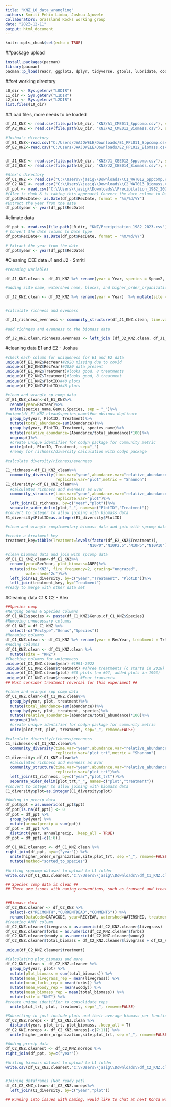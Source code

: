 ---
title: "KNZ_L0_data_wrangling"
authors: Smriti Pehim Limbu, Joshua Ajowele
Collaborators: Grassland Rocks working group
date: "2023-12-11"
output: html_document
---

```{r setup, include=FALSE}
knitr::opts_chunk$set(echo = TRUE)
```

##package upload
```{r}
install.packages(pacman)
library(pacman)
pacman::p_load(readr, ggplot2, dplyr, tidyverse, gtools, lubridate, codyn) #lubridate is to change the date format

```

##set working directory
```{r}
L0_dir <- Sys.getenv("L0DIR")
L1_dir <- Sys.getenv("L1DIR")
L2_dir <- Sys.getenv("L2DIR")
list.files(L0_dir)
```

##Load files, more needs to be loaded

```{r}
df_A1_KNZ <- read.csv(file.path(L0_dir, "KNZ/A1_CME011_Sppcomp.csv"), stringsAsFactors = FALSE)
df_A2_KNZ <- read.csv(file.path(L0_dir, "KNZ/A2_CME012_Biomass.csv"), stringsAsFactors = FALSE)

#Joshua's directory
df_E1_KNZ<-read.csv("C:/Users/JAAJOWELE/Downloads/E1_PPL011_Sppcomp.csv")
df_E2_KNZ<-read.csv("C:/Users/JAAJOWELE/Downloads/E2_PPL012_Biomass.csv")


df_J1_KNZ <- read.csv(file.path(L0_dir, "KNZ/J1_CEE012_Sppcomp.csv"), stringsAsFactors = FALSE)
df_J2_KNZ <- read.csv(file.path(L0_dir, "KNZ/J2_CEE014_Biomass.csv"), stringsAsFactors = FALSE)

#Alex's directory
df_C1_KNZ <- read.csv("C:\\Users\\jasig\\Downloads\\C1_WAT012_Sppcomp.csv")
df_C2_KNZ <- read.csv("C:\\Users\\jasig\\Downloads\\C2_WAT013_Biomass.csv")
df_ppt <- read.csv("C:\\Users\\jasig\\Downloads\\Precipitation_1982_2023.csv")
#(Alex is dumb & is taking this approach) Convert the date column to Date type 
df_ppt$RecDate<- as.Date(df_ppt$RecDate, format = "%m/%d/%Y")
#Extract the year from the date
df_ppt$year <- year(df_ppt$RecDate)
```

#climate data

```{r}
df_ppt <- read.csv(file.path(L0_dir, "KNZ/Precipitation_1982_2023.csv"), stringsAsFactors = FALSE)
# Convert the date column to Date type 
df_ppt$RecDate<- as.Date(df_ppt$RecDate, format = "%m/%d/%Y")

# Extract the year from the date
df_ppt$year <- year(df_ppt$RecDate)
```


#Cleaning CEE data J1 and J2 - Smriti

```{r}

#renaming variables

df_J1_KNZ.clean <- df_J1_KNZ %>% rename(year = Year, species = Spnum2, abundance=Cover)

#adding site name, watershed name, blocks, and higher_order_organization

df_J2_KNZ.clean <- df_J2_KNZ %>% rename(year = Year)  %>% mutate(site = "KNZ") %>% mutate(watershed="HQ") %>% mutate(Block =case_when(Plot%in% c(101, 102, 103, 104, 105, 106, 107, 108, 109, 110)~"1", Plot%in% c(101, 102, 103, 104, 105, 106, 107, 108, 109, 110)~"1",Plot%in% c(201, 202,203, 204, 205, 206, 207, 208, 209, 210)~"2", Plot%in% c(301, 302, 303, 304, 305, 306, 307, 308, 309, 310)~"3",Plot%in% c(401, 402, 403, 404, 405, 406, 407, 408, 409, 410)~"4")) %>%  unite(higher_order_organization,site, watershed,Block,Plot, sep ="_", remove=FALSE)


#calculate richness and evenness

df_J1_richness_evenness <- community_structure(df_J1_KNZ.clean, time.var = "year", replicate.var = "Plot", abundance.var = "abundance", metric="SimpsonEvenness")

#add richness and evenness to the biomass data

df_J2_KNZ.clean.richness.evenness <- left_join (df_J2_KNZ.clean, df_J1_richness_evenness, by = c("year", "Plot"))


```

#cleaning data E1 and E2 - Joshua
```{r}
#check each column for uniqueness for E1 and E2 data
unique(df_E1_KNZ$RecYear)#2020 missing due to covid
unique(df_E2_KNZ$RecYear)#2020 data present
unique(df_E1_KNZ$Treatment)#looks good, 8 treatments
unique(df_E2_KNZ$Treatment)#looks good, 8 treatment
unique(df_E1_KNZ$PlotID)#48 plots
unique(df_E2_KNZ$PlotID)#48 plots

#clean and wrangle sp comp data
df_E1_KNZ_clean<-df_E1_KNZ%>%
  rename(year=RecYear)%>%
  unite(species_name,Genus,Species, sep = "_")%>%
#unique(df_E1_KNZ_clean$species_name)#no obvious duplicate 
  group_by(year, PlotID, Treatment)%>%
  mutate(total_abundance=sum(Abundance))%>%
  group_by(year, PlotID, Treatment, species_name)%>%
  mutate(relative_abundance=(Abundance/total_abundance)*100)%>%
  ungroup()%>%
  #create unique identifier for codyn package for community metric
  unite(plot, PlotID, Treatment, sep="_")
  #ready for richness/diversity calculation with codyn package

#calculate diversity/richness/evenness

E1_richness<-df_E1_KNZ_clean%>%
  community_diversity(time.var="year",abundance.var="relative_abundance",
                      replicate.var="plot",metric = "Shannon")
E1_diversity<-df_E1_KNZ_clean%>%
  #calculates richness and evenness as Evar
  community_structure(time.var="year",abundance.var="relative_abundance",
                      replicate.var="plot")%>%
  left_join(E1_richness, by=c("year","plot"))%>%
  separate_wider_delim(plot,"_", names=c("PlotID","Treatment"))
#convert to integer to allow joining with biomass data
E1_diversity$PlotID=as.integer(E1_diversity$PlotID)

#clean and wrangle complementary biomass data and join with spcomp data

#create a treatment key
treatment_key=tibble(Treatment=levels(factor(df_E2_KNZ$Treatment)),                        treatment_key=c("control","N0P2.5","N0P5","N0P10",
                                    "N10P0","N10P2.5","N10P5","N10P10"))

#clean biomass data and join with spcomp data
df_E1_E2_KNZ_clean<-df_E2_KNZ%>%
  rename(year=RecYear, plot_biomass=ANPP)%>%
  mutate(site="KNZ", fire_frequency=2, grazing="ungrazed", 
         watershed="2c")%>%
  left_join(E1_diversity, by=c("year","Treatment", "PlotID"))%>%
  left_join(treatment_key, by="Treatment")
#ready to merge with other data set

```

#Cleaning data C1 & C2 - Alex
```{r}
##Species comp
#Merging Genus & Species columns
df_C1_KNZ$species <- paste(df_C1_KNZ$Genus,df_C1_KNZ$Species)
#Removing unnecessary columns
df_C1_KNZ = df_C1_KNZ %>%
  select(-c("Rectype","Genus","Species"))
#Renaming columns
df_C1_KNZ.clean <- df_C1_KNZ %>% rename(year = RecYear, treatment = Trt, transect = Transect, plot = Plot, species_code = Spcode, abundance=Cover)
#Adding columns
df_C1_KNZ.clean <- df_C1_KNZ.clean %>% 
  mutate(site = "KNZ")
#Checking columns for uniqueness
unique(df_C1_KNZ.clean$year) #1991-2022
unique(df_C1_KNZ.clean$treatment) #Three treatments (c starts in 2018)
unique(df_C1_KNZ.clean$plot) #30 plots (no #9?, added plots in 1993)
unique(df_C1_KNZ.clean$transect) #Four transects
## Must consider treatment reversal for this experiment ##

#clean and wrangle spp comp data
df_C1_KNZ.clean<-df_C1_KNZ.clean%>%
  group_by(year, plot, treatment)%>%
  mutate(total_abundance=sum(abundance))%>%
  group_by(year, plot, treatment, species)%>%
  mutate(relative_abundance=(abundance/total_abundance)*100)%>%
  ungroup()%>%
  #create unique identifier for codyn package for community metric
  unite(plot_trt, plot, treatment, sep="_", remove=FALSE)

#calculate diversity/richness/evenness
C1_richness<-df_C1_KNZ.clean%>%
  community_diversity(time.var="year",abundance.var="relative_abundance",
                      replicate.var="plot_trt",metric = "Shannon")
C1_diversity<-df_C1_KNZ.clean%>%
  #calculates richness and evenness as Evar
  community_structure(time.var="year",abundance.var="relative_abundance",
                      replicate.var="plot_trt")%>%
  left_join(C1_richness, by=c("year","plot_trt"))%>%
  separate_wider_delim(plot_trt,"_", names=c("plot","treatment"))
#convert to integer to allow joining with biomass data
C1_diversity$plot=as.integer(C1_diversity$plot)

#Adding in precip data
df_ppt$ppt = as.numeric(df_ppt$ppt)
df_ppt[is.na(df_ppt)] <- 0
df_ppt = df_ppt %>% 
  group_by(year) %>%
  mutate(annualprecip = sum(ppt))
df_ppt = df_ppt %>% 
  distinct(year, annualprecip, .keep_all = TRUE)
df_ppt = df_ppt[-c(1:6)]

df_C1_KNZ.cleanest <- df_C1_KNZ.clean %>%
right_join(df_ppt, by=c("year")) %>%
  unite(higher_order_organization,site,plot_trt, sep ="_", remove=FALSE) %>%
  mutate(method="sorted_to_species")

#Writing sppcomp dataset to upload to L1 folder
write.csv(df_C1_KNZ.cleanest,"C:\\Users\\jasig\\Downloads\\df_C1_KNZ.cleanest.csv", row.names=FALSE)

## Species comp data is clean ##
## There are issues with naming conventions, such as transect and treatment being interchanged between datasets


##Biomass data
df_C2_KNZ.cleaner <- df_C2_KNZ %>%
  select(-c("RECMONTH","CURRENTDEAD","COMMENTS")) %>%
  rename(DataCode=DATACODE, year=RECYEAR, watershed=WATERSHED, treatment=TRANSECT, plot=PLOT, replicate=REPLICATE, livegrass=LIVEGRASS, forbs=FORBS, woody=WOODY)
#Creating ANPP column
df_C2_KNZ.cleaner$livegrass = as.numeric(df_C2_KNZ.cleaner$livegrass)
df_C2_KNZ.cleaner$forbs = as.numeric(df_C2_KNZ.cleaner$forbs)
df_C2_KNZ.cleaner$woody = as.numeric(df_C2_KNZ.cleaner$woody)
df_C2_KNZ.cleaner$total_biomass = df_C2_KNZ.cleaner$livegrass + df_C2_KNZ.cleaner$forbs + df_C2_KNZ.cleaner$woody

unique(df_C2_KNZ.cleaner$treatment) 

#Calculating plot_biomass and more
df_C2_KNZ.clean <- df_C2_KNZ.cleaner %>%
  group_by(year, plot) %>%
  mutate(plot_biomass = sum(total_biomass)) %>%
  mutate(mean_livegrass_rep = mean(livegrass)) %>%
  mutate(mean_forbs_rep = mean(forbs)) %>%
  mutate(mean_woody_rep = mean(woody)) %>%
  mutate(mean_biomass_rep = mean(total_biomass)) %>%
  mutate(site = "KNZ") %>%
#create unique identifier to consolidate reps
  unite(plot_trt, plot, treatment, sep="_", remove=FALSE)

#Subsetting to just include plots and their average biomass per functional group (to account for four reps each)
df_C2_KNZ.noreps <- df_C2_KNZ.clean %>% 
  distinct(year, plot_trt, plot_biomass, .keep_all = T)
df_C2_KNZ.noreps <- df_C2_KNZ.noreps[-c(7:11)] %>%
  unite(higher_order_organization,site,plot_trt, sep ="_", remove=FALSE)

#Adding precip data
df_C2_KNZ.cleanest <- df_C2_KNZ.noreps %>%
right_join(df_ppt, by=c("year"))

#Writing biomass dataset to upload to L1 folder
write.csv(df_C2_KNZ.cleanest,"C:\\Users\\jasig\\Downloads\\df_C2_KNZ.cleanest.csv", row.names=FALSE)


#Joining dataframes (Not ready yet)
df_C1_C2_KNZ_clean<-df_C2_KNZ.noreps%>%
  left_join(C1_diversity, by=c("year","plot"))

## Running into issues with naming, would like to chat at next Konza working hours ##

```

